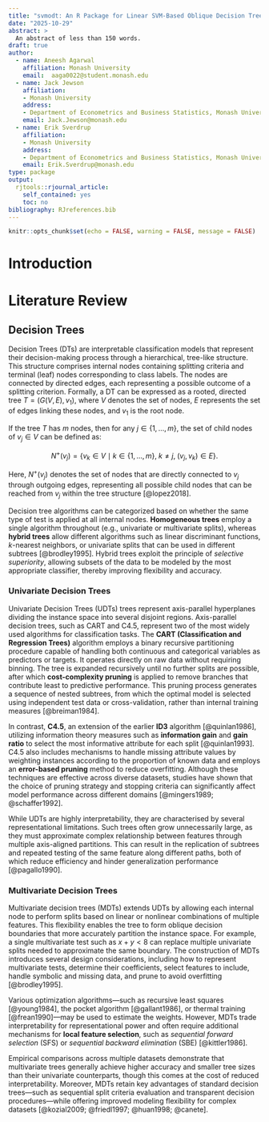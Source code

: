 ```yaml
---
title: "svmodt: An R Package for Linear SVM-Based Oblique Decision Trees"
date: "2025-10-29"
abstract: >
  An abstract of less than 150 words.
draft: true
author:  
  - name: Aneesh Agarwal
    affiliation: Monash University
    email:  aaga0022@student.monash.edu
  - name: Jack Jewson
    affiliation:
    - Monash University
    address:
    - Department of Econometrics and Business Statistics, Monash University, Australia 
    email: Jack.Jewson@monash.edu
  - name: Erik Sverdrup
    affiliation:
    - Monash University
    address:
    - Department of Econometrics and Business Statistics, Monash University, Australia 
    email: Erik.Sverdrup@monash.edu
type: package
output: 
  rjtools::rjournal_article:
    self_contained: yes
    toc: no
bibliography: RJreferences.bib
---
```


```r
knitr::opts_chunk$set(echo = FALSE, warning = FALSE, message = FALSE)
```

# Introduction

# Literature Review

## Decision Trees

Decision Trees (DTs) are interpretable classification models that represent their decision-making process through a hierarchical, tree-like structure. This structure comprises internal nodes containing splitting criteria and terminal (leaf) nodes corresponding to class labels. The nodes are connected by directed edges, each representing a possible outcome of a splitting criterion. Formally, a DT can be expressed as a rooted, directed tree $T = (G(V, E), v_1)$, where $V$ denotes the set of nodes, $E$ represents the set of edges linking these nodes, and $v_1$ is the root node.

If the tree $T$ has $m$ nodes, then for any $j \in \{1, \ldots, m\}$, the set of child nodes of $v_j \in V$ can be defined as:

$$
N^{+}(v_j) = \{ v_k \in V \mid k \in \{1, \ldots, m\},\; k \neq j,\; (v_j, v_k) \in E \}.
$$

Here, $N^{+}(v_j)$ denotes the set of nodes that are directly connected to $v_j$ through outgoing edges, representing all possible child nodes that can be reached from $v_j$ within the tree structure [@lopez2018].

Decision tree algorithms can be categorized based on whether the same type of test is applied at all internal nodes. **Homogeneous trees** employ a single algorithm throughout (e.g., univariate or multivariate splits), whereas **hybrid trees** allow different algorithms such as linear discriminant functions, $k$-nearest neighbors, or univariate splits that can be used in different subtrees [@brodley1995]. Hybrid trees exploit the principle of *selective superiority*, allowing subsets of the data to be modeled by the most appropriate classifier, thereby improving flexibility and accuracy.

### Univariate Decision Trees

Univariate Decision Trees (UDTs) trees represent axis-parallel hyperplanes dividing the instance space into several disjoint regions. Axis-parallel decision trees, such as CART and C4.5, represent two of the most widely used algorithms for classification tasks. The **CART (Classification and Regression Trees)** algorithm employs a binary recursive partitioning procedure capable of handling both continuous and categorical variables as predictors or targets. It operates directly on raw data without requiring binning. The tree is expanded recursively until no further splits are possible, after which **cost-complexity pruning** is applied to remove branches that contribute least to predictive performance. This pruning process generates a sequence of nested subtrees, from which the optimal model is selected using independent test data or cross-validation, rather than internal training measures [@breiman1984].

In contrast, **C4.5**, an extension of the earlier **ID3** algorithm [@quinlan1986], utilizing information theory measures such as **information gain** and **gain ratio** to select the most informative attribute for each split [@quinlan1993]. C4.5 also includes mechanisms to handle missing attribute values by weighting instances according to the proportion of known data and employs an **error-based pruning** method to reduce overfitting. Although these techniques are effective across diverse datasets, studies have shown that the choice of pruning strategy and stopping criteria can significantly affect model performance across different domains [@mingers1989; @schaffer1992].

While UDTs are highly interpretability, they are characterised by several representational limitations. Such trees often grow unnecessarily large, as they must approximate complex relationship between features through multiple axis-aligned partitions. This can result in the replication of subtrees and repeated testing of the same feature along different paths, both of which reduce efficiency and hinder generalization performance [@pagallo1990].

### Multivariate Decision Trees

Multivariate decision trees (MDTs) extends UDTs by allowing each internal node to perform splits based on linear or nonlinear combinations of multiple features. This flexibility enables the tree to form oblique decision boundaries that more accurately partition the instance space. For example, a single multivariate test such as $x + y < 8$ can replace multiple univariate splits needed to approximate the same boundary. The construction of MDTs introduces several design considerations, including how to represent multivariate tests, determine their coefficients, select features to include, handle symbolic and missing data, and prune to avoid overfitting [@brodley1995].

Various optimization algorithms—such as recursive least squares [@young1984], the pocket algorithm [@gallant1986], or thermal training [@frean1990]—may be used to estimate the weights. However, MDTs trade interpretability for representational power and often require additional mechanisms for **local feature selection**, such as *sequential forward selection* (SFS) or *sequential backward elimination* (SBE) [@kittler1986].

Empirical comparisons across multiple datasets demonstrate that multivariate trees generally achieve higher accuracy and smaller tree sizes than their univariate counterparts, though this comes at the cost of reduced interpretability. Moreover, MDTs retain key advantages of standard decision trees—such as sequential split criteria evaluation and transparent decision procedures—while offering improved modeling flexibility for complex datasets [@kozial2009; @friedl1997; @huan1998; @canete].
